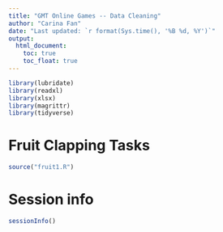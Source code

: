 ```yaml
---
title: "GMT Online Games -- Data Cleaning"
author: "Carina Fan"  
date: "Last updated: `r format(Sys.time(), '%B %d, %Y')`"
output: 
  html_document:
    toc: true
    toc_float: true
---
```


```r
library(lubridate)
library(readxl)
library(xlsx)
library(magrittr)
library(tidyverse)
```


<!-- ======================================================================= -->


# Fruit Clapping Tasks

```r
source("fruit1.R")
```


<!-- ======================================================================= -->


# Session info

```r
sessionInfo()
```